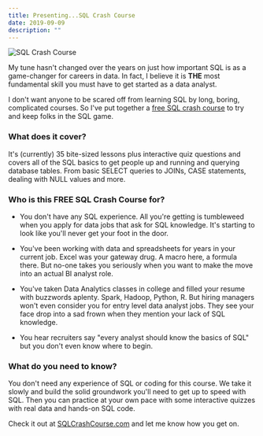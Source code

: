 ```yaml
---
title: Presenting...SQL Crash Course
date: 2019-09-09
description: ""
---
```

![SQL Crash Course](./sql-crash-course.png)

My tune hasn't changed over the years on just how important SQL is as a game-changer for careers in data. In fact, I believe it is **THE** most fundamental skill you must have to get started as a data analyst.

I don't want anyone to be scared off from learning SQL by long, boring, complicated courses. So I've put together a [free SQL crash course](https://sqlcrashcourse.com) to try and keep folks in the SQL game.

### What does it cover?

It's (currently) 35 bite-sized lessons plus interactive quiz questions and covers all of the SQL basics to get people up and running and querying database tables. From basic SELECT queries to JOINs, CASE statements, dealing with NULL values and more.

### Who is this FREE SQL Crash Course for?

- You don't have any SQL experience. All you're getting is tumbleweed when you apply for data jobs that ask for SQL knowledge. It's starting to look like you'll never get your foot in the door.

- You've been working with data and spreadsheets for years in your current job. Excel was your gateway drug. A macro here, a formula there. But no-one takes you seriously when you want to make the move into an actual BI analyst role.

- You've taken Data Analytics classes in college and filled your resume with buzzwords aplenty. Spark, Hadoop, Python, R. But hiring managers won't even consider you for entry level data analyst jobs. They see your face drop into a sad frown when they mention your lack of SQL knowledge.

- You hear recruiters say "every analyst should know the basics of SQL" but you don't even know where to begin.

### What do you need to know?

You don't need any experience of SQL or coding for this course. We take it slowly and build the solid groundwork you'll need to get up to speed with SQL. Then you can practice at your own pace with some interactive quizzes with real data and hands-on SQL code.

Check it out at [SQLCrashCourse.com](https://sqlcrashcourse.com) and let me know how you get on.